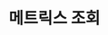 ---
id: metrics-search
title: 메트릭스 조회
description: 메트릭스 Raw Data를 조회할 수 있습니다. 
keywords: [ 클라우드 모니터링, 메트릭스, 메트릭스 조회 ]
---